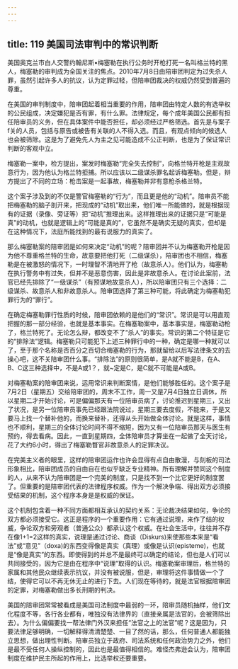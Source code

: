 ```yaml
---
---
---
```

title: 119 美国司法审判中的常识判断
---




美国奥克兰市白人交警约翰尼斯•梅塞勒在执行公务时开枪打死一名叫格兰特的黑人，梅塞勒的审判成为全国关注的焦点。2010年7月8日由陪审团判定为过失杀人罪，虽然引起许多人的抗议，认为定罪过轻，但陪审团裁决的权威仍然受到普遍的尊重。

在美国的审判制度中，陪审团起着相当重要的作用，陪审团由特定人数的有选举权的公民组成，决定嫌犯是否有罪，有什么罪。法律规定，每个成年美国公民都有担任陪审员的义务，但在具体案件中能否担任，却必须经过严格筛选。首先是与案子f关的人员，包括与原告或被告有关联的人不得入选。而且，有观点倾向的候选人也会被筛除。这是为了避免先人为主之见可能造成不公正判断，也是为了保证常识判断的客观中立。

梅塞勒一案中，检方提出，案发时梅塞勒“完全失去控制”，向格兰特开枪是主观故意行为，因为他认为格兰特拒捕。所以应该以二级谋杀罪名起诉梅塞勒。但是，辩方提出了不同的立场：枪击案是一起事故，梅塞勒并非有意枪杀格兰特。

这个案子涉及到的不仅是警官梅塞勒的“行为”，而且更是他的“动机”。陪审员不能把梅塞勒的脑子剖开来，把现成的“动机”取出来，他们唯一所能做的，就是根据现有的证据（录像、旁证等）把“动机”推理出来。这样推理出来的证据只是“可能是真”的动机，也就是逻辑上的“可能是真的”，它虽然不是确实无疑的真实，但却是在这种情况下，法庭所能找到的最有说服力的真实了。

那么梅塞勒案的陪审团是如何来决定“动机”的呢？陪审团并不认为梅塞勒开枪是因为他不尊重格兰特的生命，故意要把他打死（二级谋杀），陪审团也不相信，梅塞勒是在被激怒的情况下，一时理智不清地开了枪（故意杀人）。他们认为，梅塞勒在执行警务中有过失，但并不是恶意伤害，因此是非故意杀人。在讨论此案前，法官已经先排除了“一级谋杀”（有预谋地故意杀人），所以陪审团只有三个选择：二级谋杀、故意杀人和非故意杀人。陪审团选择了第三种可能，将此确定为梅塞勒犯罪行为的“罪行”。

在确定梅塞勒罪行性质的时候，陪审团依赖的是他们的“常识”。常识是可以用直观把握的那一部分经验，也就是基本事实。在梅塞勒案中，基本事实是，梅塞勒动枪了，格兰特死了。无论怎么辩，都改变不了“杀人”的事实。常识的第二个特征是它的“排除法”逻辑。梅塞勒只可能犯下上述三种罪行中的一种，确定是哪一种就可以了，至于那个名称是否百分之百切合梅塞勒的行为，那就留给以后写法律条文的去操心吧，这不关陪审团什么事。“排除法”的原则很简单，是A就不能是B，在A、B、C这三种选择中，不是A或1？，就~定是C，是C就不可能是A或B。

对梅塞勒案的陪审团来说，运用常识来判断案情，是他们能够胜任的。这个案子是7月2日（星期五）交给陪审团的，周末不工作，周一又是7月4日独立日调休，所以星期二才开始讨论，可是偏偏那天有一位陪审员病了，讨论推迟到星期三，又出了状况，是另一位陪审员事先已经跟法院说过，星期三要去度假，不能来，于是又要马上找一个替补他的，而换来替补，还得从头开始做全体讨论。就是这样，事情也不顺利，星期三的全体讨论时间不得不缩短，因为又有一位陪审员那天与医生有预约，得去看病。因此，一直到星期四，全体陪审员才算坐在一起做了全天讨论，花了大约6小时，得出了梅塞勒瞀官非故意杀人的定罪决议。

在完美主义者的眼里，这样的陪审团运作也许会显得有点自由散漫，与刻板的司法形象相比，陪审团成员的自由自在也似乎缺乏专业精神。所有理解并赞同这个制度的人，从来不认为陪审团是一个完美的制度，只是找不到一个比它更好的制度罢了。但重要的是陪审团代表的法律程序权威。作为一个解决争端、得出双方必须接受结果的机制，这个程序本身是是权威的保证。

这个机制包含着一种不同方面都相互承认的契约关系：无论裁决结果如何，争论的双方都必须接受它。这正是程序的一个重要作用：它有通过说理，来作了结的权威，争论双方和旁观者（普通公众）都承认这个权威。在社会生活中，往往并不存在像1+1=2这样的真实，说理是通过讨论、商谈（Diskurs)来使那些本来是“看法”或“意见”（doxa)的东西变得像是真实（真理）或像是认识(episteme)，也就是“像是真实”的东西。即使得到的并总不是最终可以确定的结论，但也是人们可以共同接受的，因为它是由在程序中“说理”取得的认识。梅塞勒案审理后，格兰特的家属和其他民众继续表示抗议，并没有被说服，但是，审理将这件事情做一个了结，使得它可以不再无休无止的进行下去。人们现在等待的，就是法官根据陪审团的定罪，对梅塞勒做出多长刑期的判决。

美国的陪审团常常被看成是美国司法制度中最弱的一环，陪审员随机抽样，他们文化程度不等，各行各业都有，唯独没有法律界的（直接亲属是法官的，会被筛除出去）。为什么偏偏要找一帮法律门外汉来担任“法官之上的法官”呢？这是因为，只要法律足够明确，一切解释得清清楚楚、一目了然的话，那么，任何普通人都能独立思想，做出理性判断。陪审员独立于政府、司法系统和任何政治势力之外，他们是最不受任何人操纵控制的，因此也是最值得相信的。难怪杰弗逊会认为，陪审团制度在维护民主所起的作用上，比选举权还要重要。